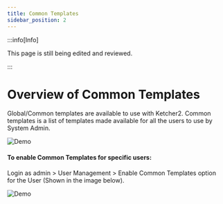 ```yaml
---
title: Common Templates
sidebar_position: 2
---
```


:::info[Info]

This page is still being edited and reviewed.

:::

# Overview of Common Templates

Global/Common templates are available to use with Ketcher2. Common templates is a list of templates made available for all the users to use by System Admin.

![Demo](/img/ketcher/common-templates.gif)

#### To enable Common Templates for specific users:

Login as admin > User Management > Enable Common Templates option for the User (Shown in the image below).

![Demo](/img/ketcher/enable-templates.png)

